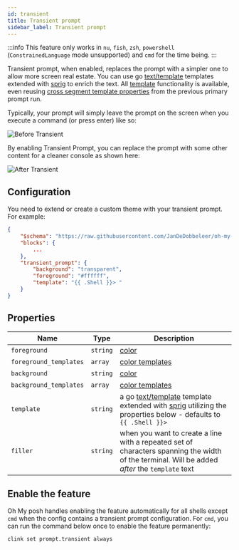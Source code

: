 ```yaml
---
id: transient
title: Transient prompt
sidebar_label: Transient prompt
---
```



:::info This feature only works in `nu`, `fish`, `zsh`, `powershell`
(`ConstrainedLanguage` mode unsupported) and `cmd` for the time being. :::

Transient prompt, when enabled, replaces the prompt with a simpler one to allow
more screen real estate. You can use go [text/template][go-text-template]
templates extended with [sprig][sprig] to enrich the text. All
[template][templates] functionality is available, even reusing [cross segment
template properties][cstp] from the previous primary prompt run.

Typically, your prompt will simply leave the prompt on the screen when you
execute a command (or press enter) like so:

![Before Transient](/img/transient-before.gif)

By enabling Transient Prompt, you can replace the prompt with some other content
for a cleaner console as shown here:

![After Transient](/img/transient-after.gif)

## Configuration

You need to extend or create a custom theme with your transient prompt. For
example:

```json
{
    "$schema": "https://raw.githubusercontent.com/JanDeDobbeleer/oh-my-posh/main/themes/schema.json",
    "blocks": {
        ...
    },
    "transient_prompt": {
        "background": "transparent",
        "foreground": "#ffffff",
        "template": "{{ .Shell }}> "
    }
}
```

## Properties

| Name                   | Type     | Description                                                                                                                                    |
| ---------------------- | -------- | ---------------------------------------------------------------------------------------------------------------------------------------------- |
| `foreground`           | `string` | [color][colors]                                                                                                                                |
| `foreground_templates` | `array`  | [color templates][color-templates]                                                                                                             |
| `background`           | `string` | [color][colors]                                                                                                                                |
| `background_templates` | `array`  | [color templates][color-templates]                                                                                                             |
| `template`             | `string` | a go [text/template][go-text-template] template extended with [sprig][sprig] utilizing the properties below - defaults to `{{ .Shell }}> `     |
| `filler`               | `string` | when you want to create a line with a repeated set of characters spanning the width of the terminal. Will be added _after_ the `template` text |

## Enable the feature

Oh My posh handles enabling the feature automatically for all shells except
`cmd` when the config contains a transient prompt configuration. For `cmd`, you
can run the command below once to enable the feature permanently:

```shell
clink set prompt.transient always
```

[colors]: /docs/configuration/colors
[go-text-template]: https://golang.org/pkg/text/template/
[console-title]: /docs/configuration/title#console-title-template
[sprig]: https://masterminds.github.io/sprig/
[clink]: https://chrisant996.github.io/clink/
[templates]: /docs/configuration/templates
[color-templates]: /docs/configuration/colors#color-templates
[cstp]: /docs/configuration/templates#cross-segment-template-properties
